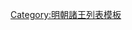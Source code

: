 {{ming|title=明朝東會國諸王|ed=東會國|head=[[弘治]]十年（[[1497年]]）封。|
{{ming/title}}
{{ming/list|東會莊懿王|[[朱安潟]]<ref name="a">《[[明實錄]]》</ref><ref>《皇明周惠王壙誌》</ref>|朱同䥝、庶二十一子|[[1497年]]—[[1526年]]|弘治十年封。[[嘉靖]]五年薨。}}
{{ming/list|東會莊惠王|[[朱睦柊]]|朱安潟、庶一子|[[1529年]]—[[1577年]]|嘉靖八年襲封。[[萬曆]]五年薨。}}
{{ming/list|東會簡靖王|[[朱勤焭]]|朱睦柊、嫡一子|追封|嘉靖二十一年封[[长子 (封号)|長子]]。三十八年卒。追封諡簡靖王。}}
{{ming/list|東會王|[[朱朝堡]]|朱勤焭、庶一子|[[1589年]]—[[1626年]]|萬曆四年封[[长孙 (封号)|長孫]]。十七年襲封。[[天启 (明朝)|天啟]]六年薨。}}
{{ming/list|東會王|[[朱在鍢]]|朱朝堡、庶一子|[[1626年]]？|萬曆二十一年封長子，既而襲封，薨。}}
{{ming/list|東會王|[[朱肅𥄳]]|朱在鍢、庶一子|[[1626年]]—[[1646年]]|萬曆四十年封長孫，同年襲封。[[隆武]]二年十二月薨。}}
{{ming/list|東會長子|[[朱恭棎]]|朱肅𥄳、子|  |不知何年封。隆武二年十二月薨。}}
{{ming/note|參考文獻}}
{{ming/note|ref}}
}}<noinclude>
[[Category:明朝諸王列表模板]]
</noinclude>